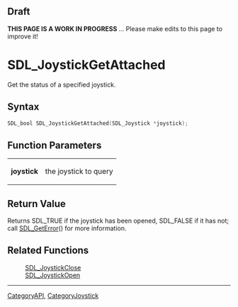 
== Draft ==


'''THIS PAGE IS A WORK IN PROGRESS''' ... Please make edits to this page to improve it!


= SDL_JoystickGetAttached =

Get the status of a specified joystick.

== Syntax ==

<syntaxhighlight lang='c'>
SDL_bool SDL_JoystickGetAttached(SDL_Joystick *joystick);
</syntaxhighlight>

== Function Parameters ==

{|
|'''joystick'''
|the joystick to query
|}

== Return Value ==

Returns SDL_TRUE if the joystick has been opened, SDL_FALSE if it has not;
call [[SDL_GetError]]() for more information.



== Related Functions ==

:[[SDL_JoystickClose]]
:[[SDL_JoystickOpen]]

----
[[CategoryAPI]], [[CategoryJoystick]]


